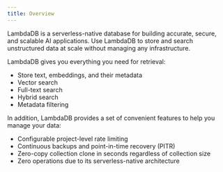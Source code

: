 ```yaml
---
title: Overview
---
```


LambdaDB is a serverless-native database for building accurate, secure, and scalable AI applications.
Use LambdaDB to store and search unstructured data at scale without managing any infrastructure.

LambdaDB gives you everything you need for retrieval:

* Store text, embeddings, and their metadata
* Vector search
* Full-text search
* Hybrid search
* Metadata filtering

In addition, LambdaDB provides a set of convenient features to help you manage your data:

* Configurable project-level rate limiting
* Continuous backups and point-in-time recovery (PITR)
* Zero-copy collection clone in seconds regardless of collection size
* Zero operations due to its serverless-native architecture